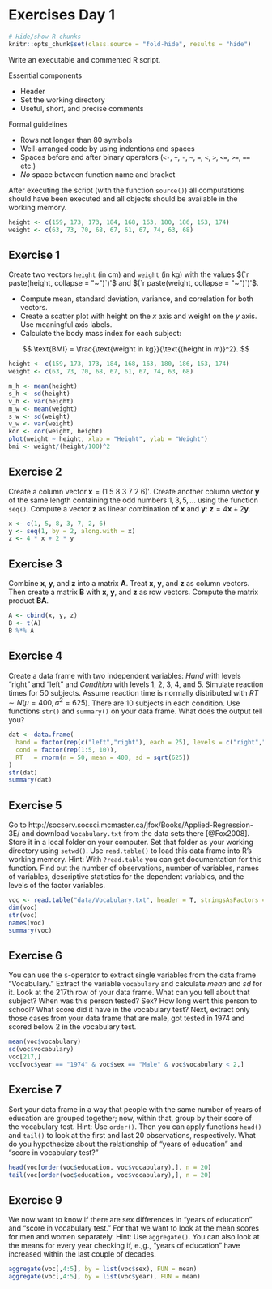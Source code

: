 # Exercises Day 1

```r
# Hide/show R chunks
knitr::opts_chunk$set(class.source = "fold-hide", results = "hide")
```

Write an executable and commented R script.

Essential components

* Header
* Set the working directory
* Useful, short, and precise comments

Formal guidelines

* Rows not longer than 80 symbols
* Well-arranged code by using indentions and spaces
* Spaces before and after binary operators (`<-`, `+`, `-`, `~`, `=`, `<`,
  `>`, `<=`, `>=`, `==` etc.)
* *No* space between function name and bracket

After executing the script (with the function `source()`) all computations
should have been executed and all objects should be available in the
working memory.


```r
height <- c(159, 173, 173, 184, 168, 163, 180, 186, 153, 174)
weight <- c(63, 73, 70, 68, 67, 61, 67, 74, 63, 68)
```

## Exercise 1 {-}

Create two vectors `height` (in cm) and `weight` (in kg) with the values
$(`r paste(height, collapse = "~")`)'$ and $(`r paste(weight,
collapse = "~")`)'$.

* Compute mean, standard deviation, variance, and correlation for both
  vectors.
* Create a scatter plot with height on the $x$ axis and weight on the
  $y$ axis. Use meaningful axis labels.
* Calculate the body mass index for each subject:

$$ \text{BMI} = \frac{\text{weight in kg}}{\text{(height in m)}^2}. $$

```r
height <- c(159, 173, 173, 184, 168, 163, 180, 186, 153, 174)
weight <- c(63, 73, 70, 68, 67, 61, 67, 74, 63, 68)

m_h <- mean(height)
s_h <- sd(height)
v_h <- var(height)
m_w <- mean(weight)
s_w <- sd(weight)
v_w <- var(weight)
kor <- cor(weight, height)
plot(weight ~ height, xlab = "Height", ylab = "Weight")
bmi <- weight/(height/100)^2
```

## Exercise 2 {-}

Create a column vector $\mathbf{x} = (1~5~8~3~7~2~6)'$. Create another
column vector $\mathbf{y}$ of the same length containing the odd numbers
$1, 3, 5, \ldots$ using the function `seq()`. Compute a vector
$\mathbf{z}$ as linear combination of $\mathbf{x}$ and $\mathbf{y}$:
$\mathbf{z} = 4\mathbf{x} + 2\mathbf{y}$.

```r
x <- c(1, 5, 8, 3, 7, 2, 6)
y <- seq(1, by = 2, along.with = x)
z <- 4 * x + 2 * y
```

## Exercise 3 {-}

Combine $\mathbf{x}$, $\mathbf{y}$, and $\mathbf{z}$ into a matrix
$\mathbf{A}$. Treat $\mathbf{x}$, $\mathbf{y}$, and $\mathbf{z}$ as
column vectors. Then create a matrix $\mathbf{B}$ with $\mathbf{x}$,
$\mathbf{y}$, and $\mathbf{z}$ as row vectors. Compute the matrix
product $\mathbf{B}\mathbf{A}$.

```r
A <- cbind(x, y, z)
B <- t(A)
B %*% A
```

## Exercise 4 {-}

Create a data frame with two independent variables: *Hand* with
levels "right" and "left" and *Condition* with levels 1, 2, 3,
4, and 5. Simulate reaction times for 50 subjects. Assume reaction time
is normally distributed with $RT \sim N(\mu = 400,\sigma^2 = 625)$. There
are 10 subjects in each condition. Use functions `str()` and
`summary()` on your data frame. What does the output tell you?

```r
dat <- data.frame(
  hand = factor(rep(c("left","right"), each = 25), levels = c("right","left")),
  cond = factor(rep(1:5, 10)),
  RT   = rnorm(n = 50, mean = 400, sd = sqrt(625))
)
str(dat)
summary(dat)
```

## Exercise 5 {-}

Go to
http://socserv.socsci.mcmaster.ca/jfox/Books/Applied-Regression-3E/ and
download `Vocabulary.txt` from the data sets there [@Fox2008]. Store
it in a local folder on your computer. Set that folder as your working
directory using `setwd()`. Use `read.table()` to load this
data frame into R's working memory. Hint: With `?read.table` you
can get documentation for this function. Find out the number of
observations, number of variables, names of variables, descriptive
statistics for the dependent variables, and the levels of the factor
variables.

```r
voc <- read.table("data/Vocabulary.txt", header = T, stringsAsFactors = TRUE)
dim(voc)
str(voc)
names(voc)
summary(voc)
```

## Exercise 6 {-}

You can use the `$`-operator to extract single variables from the data
frame "Vocabulary." Extract the variable `vocabulary` and calculate
$mean$ and $sd$ for it. Look at the 217th row of your data frame. What
can you tell about that subject? When was this person tested? Sex? How
long went this person to school? What score did it have in the
vocabulary test? Next, extract only those cases from your data frame
that are male, got tested in 1974 and scored below 2 in the vocabulary
test.

```r
mean(voc$vocabulary)
sd(voc$vocabulary)
voc[217,]
voc[voc$year == "1974" & voc$sex == "Male" & voc$vocabulary < 2,]
```

## Exercise 7 {-}

Sort your data frame in a way that people with the same number of years
of education are grouped together; now, within that, group by their
score of the vocabulary test. Hint: Use `order()`. Then you can apply
functions `head()` and `tail()` to look at the first and last 20
observations, respectively. What do you hypothesize about the
relationship of "years of education" and "score in vocabulary test?"

```r
head(voc[order(voc$education, voc$vocabulary),], n = 20)
tail(voc[order(voc$education, voc$vocabulary),], n = 20)
```

## Exercise 9 {-}

We now want to know if there are sex differences in "years of education"
and "score in vocabulary test." For that we want to look at the mean
scores for men and women separately. Hint: Use `aggregate()`. You can
also look at the means for every year checking if, e.\,g., "years of
education" have increased within the last couple of decades.

```r
aggregate(voc[,4:5], by = list(voc$sex), FUN = mean)
aggregate(voc[,4:5], by = list(voc$year), FUN = mean)
```

